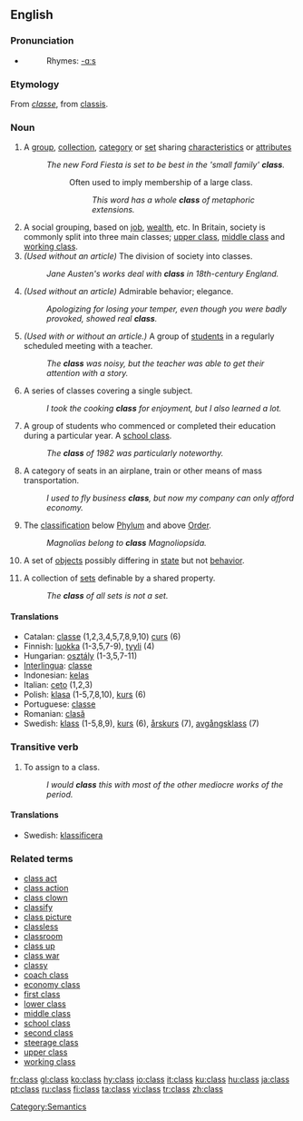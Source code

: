 {{wikipedia}}
==English==

{{rank|greatly|floor|example|983|class|century|sorry|share}}

===Pronunciation===
*{{audio|en-us-class.ogg|Audio (US)}}
*:Rhymes: [[Rhymes:English:-ɑːs|-ɑːs]]

===Etymology===
From {{F.}} ''[[classe]]'', from {{L.}} [[classis]].

===Noun===
{{en-noun|es}}

# A [[group]], [[collection]], [[category]] or [[set]] sharing [[characteristic]]s or [[attribute]]s
#: ''The new Ford Fiesta is set to be best in the 'small family' '''class'''.''
#::Often used to imply membership of a large class.
#::: ''This word has a whole '''class''' of metaphoric extensions.''
# A social grouping, based on [[job]], [[wealth]], etc. In Britain, society is commonly split into three main classes; [[upper class]], [[middle class]] and [[working class]].
# ''(Used without an article)'' The division of society into classes.
#: ''Jane Austen's works deal with '''class''' in 18th-century England.''
# ''(Used without an article)'' Admirable behavior; elegance.
#: ''Apologizing for losing your temper, even though you were badly provoked, showed real '''class'''.''
# ''(Used with or without an article.)'' A group of [[student]]s in a regularly scheduled meeting with a teacher.
#: ''The '''class''' was noisy, but the teacher was able to get their attention with a story.''
# A series of classes covering a single subject.
#: ''I took the cooking '''class''' for enjoyment, but I also learned a lot.''
# A group of students who commenced or completed their education during a particular year. A [[school class]].
#: ''The '''class''' of 1982 was particularly noteworthy.''
# A category of seats in an airplane, train or other means of mass transportation.
#: ''I used to fly business '''class''', but now my company can only afford economy.''
# {{taxonomy}} The [[classification]] below [[Phylum]] and above [[Order]].
#: ''Magnolias belong to '''class''' Magnoliopsida.''
# {{computing}} A set of [[object]]s possibly differing in [[state]] but not [[behavior]].
# {{math}} A collection of [[set]]s definable by a shared property.
#: ''The '''class''' of all sets is not a set.''

====Translations====
{{rfc-trans}}
*Catalan: [[classe]] {{f}} (1,2,3,4,5,7,8,9,10) [[curs]] {{m}}(6)
*Finnish: [[luokka]] (1-3,5,7-9), [[tyyli]] (4)
*Hungarian: [[osztály]] (1-3,5,7-11)
*[[Interlingua]]: [[classe]]
*Indonesian: [[kelas]]
*Italian: [[ceto]] {{m}} (1,2,3)
*Polish: [[klasa]] {{f}} (1-5,7,8,10), [[kurs]] (6)
*Portuguese: [[classe]]
*Romanian: [[clasă]] {{f}}
*Swedish: [[klass]] {{c}} (1-5,8,9), [[kurs]] {{c}} (6), [[årskurs]] {{c}} (7), [[avgångsklass]] {{c}} (7)

===Transitive verb===
{{en-verb|classes|classing|classed}}

# To assign to a class.
#: ''I would '''class''' this with most of the other mediocre works of the period.''

====Translations====
*Swedish: [[klassificera]]

===Related terms===

*[[class act]]
*[[class action]]
*[[class clown]]
*[[classify]]
*[[class picture]]
*[[classless]]
*[[classroom]]
*[[class up]]
*[[class war]]
*[[classy]]
*[[coach class]]
*[[economy class]]
*[[first class]]
*[[lower class]]
*[[middle class]]
*[[school class]]
*[[second class]]
*[[steerage class]]
*[[upper class]]
*[[working class]]

[[Category:Semantics]]

[[fr:class]]
[[gl:class]]
[[ko:class]]
[[hy:class]]
[[io:class]]
[[it:class]]
[[ku:class]]
[[hu:class]]
[[ja:class]]
[[pt:class]]
[[ru:class]]
[[fi:class]]
[[ta:class]]
[[vi:class]]
[[tr:class]]
[[zh:class]]